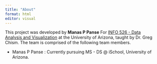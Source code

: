 ```yaml
---
title: "About"
format: html
editor: visual
---
```


This project was developed by **Manas P Panse** For [INFO 526 - Data Analysis and Visualization](https://datavizaz.org/) at the University of Arizona, taught by Dr. Greg Chism. The team is comprised of the following team members.

-   Manas P Panse : Currently pursuing MS - DS \@ iSchool, University of Arizona.
